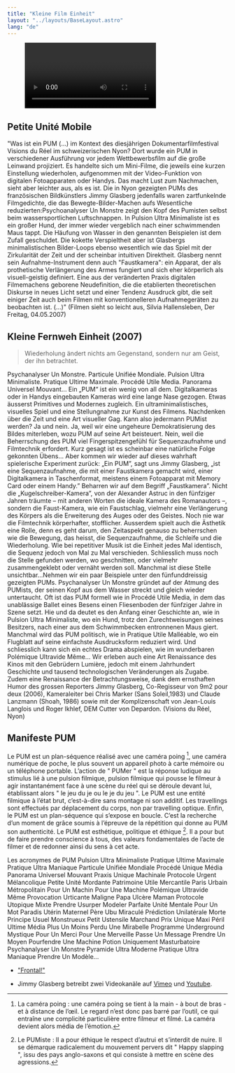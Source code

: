 ```yaml
---
title: "Kleine Film Einheit"
layout: "../layouts/BaseLayout.astro"
lang: "de"
---
```



<figure class="layout-grid">
  <Video>
    <iframe
      src="http://player.vimeo.com/video/59351337?title=0&amp;portrait=0"
      width="500"
      height="281"
      frameborder="0"
      webkitAllowFullScreen
      mozallowfullscreen
      allowFullScreen
    ></iframe>
  </Video>
</figure>

## Petite Unité Mobile

"Was ist ein PUM (...) im Kontext des diesjährigen Dokumentarfilmfestival Visions du Réel im schweizerischen Nyon? Dort wurde ein PUM in verschiedener Ausführung vor jedem Wettbewerbsfilm auf die große Leinwand projiziert. Es handelte sich um Mini-Filme, die jeweils eine kurzen Einstellung wiederholen, aufgenommen mit der Video-Funktion von digitalen Fotoapparaten oder Handys. Das macht Lust zum Nachmachen, sieht aber leichter aus, als es ist. Die in Nyon gezeigten PUMs des französischen Bildkünstlers Jimmy Glasberg jedenfalls waren zartfunkelnde Filmgedichte, die das Bewegte-Bilder-Machen aufs Wesentliche reduzierten:Psychoanalyser Un Monstre zeigt den Kopf des Pumisten selbst beim wassersportlichen Luftschnappen. In Pulsion Ultra Minimaliste ist es ein großer Hund, der immer wieder vergeblich nach einer schwimmenden Maus tappt. Die Häufung von Wasser in den genannten Beispielen ist dem Zufall geschuldet. Die kokette Verspieltheit aber ist Glasbergs minimalistischen Bilder-Loops ebenso wesentlich wie das Spiel mit der Zirkularität der Zeit und der scheinbar intuitiven Direktheit. Glasberg nennt sein Aufnahme-Instrument denn auch "Faustkamera": ein Apparat, der als prothetische Verlängerung des Armes fungiert und sich eher körperlich als visuell-geistig definiert. Eine aus der veränderten Praxis digitalen Filmemachens geborene Neudefinition, die die etablierten theoretischen Diskurse in neues Licht setzt und einer Tendenz Ausdruck gibt, die seit einiger Zeit auch beim Filmen mit konventionelleren Aufnahmegeräten zu beobachten ist. (...)" (Filmen sieht so leicht aus, Silvia Hallensleben, Der Freitag, 04.05.2007)

## Kleine Fernweh Einheit (2007)

<Blockquote author="David Hume">
  Wiederholung ändert nichts am Gegenstand, sondern nur am Geist, der ihn
  betrachtet.
</Blockquote>

Psychanalyser Un Monstre. Particule Unifiée Mondiale. Pulsion Ultra Minimaliste. Pratique Ultime Maximale. Procédé Utile Media. Panorama Universel Mouvant... Ein „PUM“ ist ein wenig von all dem. Digitalkameras oder in Handys eingebauten Kameras wird eine lange Nase gezogen. Etwas äusserst Primitives und Modernes zugleich. Ein ultraminimalistisches, visuelles Spiel und eine Stellungnahme zur Kunst des Filmens. Nachdenken über die Zeit und eine Art visueller Gag. Kann also jedermann PUMist werden? Ja und nein. Ja, weil wir eine ungeheure Demokratisierung des Bildes miterleben, wozu PUM auf seine Art beisteuert. Nein, weil die Beherrschung des PUM viel Fingerspitzengefühl für Sequenzaufnahme und Filmtechnik erfordert. Kurz gesagt ist es scheinbar eine natürliche Folge gekonnten Übens... Aber kommen wir wieder auf dieses wahrhaft spielerische Experiment zurück: „Ein PUM”, sagt uns Jimmy Glasberg, „ist eine Sequenzaufnahme, die mit einer Faustkamera gemacht wird, einer Digitalkamera in Taschenformat, meistens einem Fotoapparat mit Memory Card oder einem Handy.” Beharren wir auf dem Begriff „Faustkamera”. Nicht die „Kugelschreiber-Kamera”, von der Alexander Astruc in den fünfziger Jahren träumte – mit anderen Worten die ideale Kamera des Romanautors –, sondern die Faust-Kamera, wie ein Faustschlag, vielmehr eine Verlängerung des Körpers als die Erweiterung des Auges oder des Geistes. Noch nie war die Filmtechnik körperhafter, stofflicher. Ausserdem spielt auch die Ästhetik eine Rolle, denn es geht darum, den Zeitaspekt genauso zu beherrschen wie die Bewegung, das heisst, die Sequenzaufnahme, die Schleife und die Wiederholung. Wie bei repetitiver Musik ist die Einheit jedes Mal identisch, die Sequenz jedoch von Mal zu Mal verschieden. Schliesslich muss noch die Stelle gefunden werden, wo geschnitten, oder vielmehr zusammengeklebt oder vernäht werden soll. Manchmal ist diese Stelle unsichtbar...Nehmen wir ein paar Beispiele unter den fünfunddreissig gezeigten PUMs. Psychanalyser Un Monstre gründet auf der Atmung des PUMists, der seinen Kopf aus dem Wasser streckt und gleich wieder untertaucht. Oft ist das PUM formell wie in Procédé Utile Media, in dem das unablässige Ballet eines Besens einen Fliesenboden der fünfziger Jahre in Szene setzt. Hie und da deutet es den Anfang einer Geschichte an, wie in Pulsion Ultra Minimaliste, wo ein Hund, trotz den Zurechtweisungen seines Besitzers, nach einer aus dem Schwimmbecken entronnenen Maus giert. Manchmal wird das PUM politisch, wie in Pratique Utile Malléable, wo ein Flugblatt auf seine einfachste Ausdrucksform reduziert wird. Und schliesslich kann sich ein echtes Drama abspielen, wie im wunderbaren Polémique Ultravide Même... Wir erleben auch eine Art Renaissance des Kinos mit den Gebrüdern Lumière, jedoch mit einem Jahrhundert Geschichte und tausend technologischen Veränderungen als Zugabe. Zudem eine Renaissance der Betrachtungsweise, dank dem ernsthaften Humor des grossen Reporters Jimmy Glasberg, Co-Regisseur von 9m2 pour deux (2006), Kameraleiter bei Chris Marker (Sans Soleil,1983) und Claude Lanzmann (Shoah, 1986) sowie mit der Komplizenschaft von Jean-Louis Langlois und Roger Ikhlef, DEM Cutter von Depardon. (Visions du Réel, Nyon)

## Manifeste PUM

Le PUM est un plan-séquence réalisé avec une caméra poing [^1], une caméra numérique de poche, le plus souvent un appareil photo à carte mémoire ou un téléphone portable. L’action de " PUMer " est la réponse ludique au stimulus lié à une pulsion filmique, pulsion filmique qui pousse le filmeur à agir instantanément face à une scène du réel qui se déroule devant lui, établissant alors " le jeu du je ou le je du jeu ". Le PUM est une entité filmique à l’état brut, c’est-à-dire sans montage ni son additif. Les travellings sont effectués par déplacement du corps, non par travelling optique. Enfin, le PUM est un plan-séquence qui s’expose en boucle. C’est la recherche d’un moment de grâce soumis à l’épreuve de la répétition qui donne au PUM son authenticité. Le PUM est esthétique, politique et éthique [^2]. Il a pour but de faire prendre conscience à tous, des valeurs fondamentales de l’acte de filmer et de redonner ainsi du sens à cet acte.

Les acronymes de PUM Pulsion Ultra Minimaliste Pratique Ultime Maximale Pratique Ultra Maniaque Particule Unifiée Mondiale Procédé Unique Média Panorama Universel Mouvant Praxis Unique Machinale Protocole Urgent Mélancolique Petite Unité Mordante Patrimoine Utile Mercantile Paris Urbain Métropolitain Pour Un Machin Pour Une Machine Polémique Ultravide Même Provocation Urticante Maligne Papa Ulcère Maman Protocole Utopique Mixte Prendre Usurper Modeler Parfaite Unité Mentale Pour Un Mot Paradis Utérin Maternel Père Ubu Miraculé Prédiction Unilatérale Morte Principe Usuel Monstrueux Petit Ustensile Marchand Prix Unique Maxi Péril Ultime Média Plus Un Moins Perdu Une Mirabelle Programme Underground Mystique Pour Un Merci Pour Une Merveille Passe Un Message Prendre Un Moyen Pourfendre Une Machine Potion Uniquement Masturbatoire Psychanalyser Un Monstre Pyramide Ultra Moderne Pratique Ultra Maniaque Prendre Un Modèle...

- ["Frontal!"](http://www.flickr.com/photos/scapinlatour/6326435463/)

- Jimmy Glasberg betreibt zwei Videokanäle auf [Vimeo](http://vimeo.com/user4961161/videos) und [Youtube](http://www.youtube.com/user/jimglas/videos?view=0&flow=grid).

[^1]: La caméra poing : une caméra poing se tient à la main - à bout de bras - et à distance de l’œil. Le regard n’est donc pas barré par l’outil, ce qui entraîne une complicité particulière entre filmeur et filmé. La caméra devient alors média de l’émotion.
[^2]: Le PUMiste : Il a pour éthique le respect d’autrui et s’interdit de nuire. Il se démarque radicalement du mouvement pervers dit " Happy slapping ", issu des pays anglo-saxons et qui consiste à mettre en scène des agressions.

